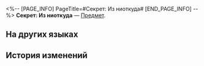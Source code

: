 <%-- [PAGE_INFO]
PageTitle=#Секрет: Из ниоткуда#
[END_PAGE_INFO] --%>
{{Предмет Инфобокс
|id          = 250703
|Изображение = Предмет Секрет- Из ниоткуда.png
|Тип         = 
|Инвентарь   = 
|Редкость    = 4
|Эффект      = 
|Описание    = Немедленно активирует сверхспособности всех союзников.
}}
{{Описание|Одна из тактик, разработанная во время боя.<br /><br />''«Превращай ложные приёмы в настоящие, иллюзию в реальность, используй ошибки противника для укрепления своего преимущества».''}}
'''Секрет: Из ниоткуда''' — [[Предмет]].

==На других языках==
{{На других языках
|en   = Tactical Codex: Out of Thin Air
|zhs  = 战术秘籍•无中生有
|zht  = 戰術秘籍•無中生有
|ja   = 秘伝戦術・無中生有の計
|ko   = 전술 비급•무중생유
|es   = Secretos tácticos: Salido de la nada
|fr   = Guide tactique&nbsp;: Esbrouffe
|ru   = Секрет: Из ниоткуда
|th   = คัมภีร์กลยุทธ์: ปั้นน้ำให้เป็นตัว
|vi   = Bí Kíp Chiến Thuật - Ăn Không Nói Có
|de   = Taktisches Geheimnis: Aus dem Nichts
|id   = Taktik Rahasia: Dari Tiada Menjadi Ada
|pt   = Códice Tático: Saído do Nada
}}

==История изменений==
{{История изменений|3.5}}